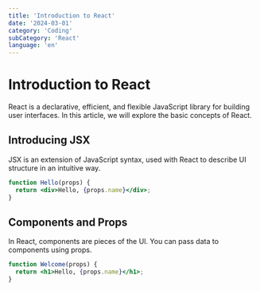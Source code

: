 ```yaml
---
title: 'Introduction to React'
date: '2024-03-01'
category: 'Coding'
subCategory: 'React'
language: 'en'
---
```


# Introduction to React

React is a declarative, efficient, and flexible JavaScript library for building user interfaces. In this article, we will explore the basic concepts of React.

## Introducing JSX

JSX is an extension of JavaScript syntax, used with React to describe UI structure in an intuitive way.

```jsx
function Hello(props) {
  return <div>Hello, {props.name}</div>;
}
```

## Components and Props

In React, components are pieces of the UI. You can pass data to components using props.

```jsx
function Welcome(props) {
  return <h1>Hello, {props.name}</h1>;
}
```
